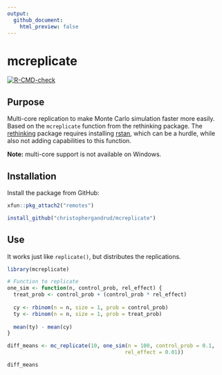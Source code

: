 ```yaml
---
output:
  github_document:
    html_preview: false
---
```


# mcreplicate

<!-- badges: start -->
[![R-CMD-check](https://github.com/christophergandrud/mcreplicate/workflows/R-CMD-check/badge.svg)](https://github.com/christophergandrud/mcreplicate/actions)
<!-- badges: end -->

## Purpose

Multi-core replication to make Monte Carlo simulation faster more easily.
Based on the `mcreplicate` function from the rethinking package. 
The [rethinking](https://github.com/rmcelreath/rethinking) package requires installing [rstan](https://cran.r-project.org/package=rstan), 
which can be a hurdle, while also not adding capabilities to this function.

**Note:** multi-core support is not available on Windows.

## Installation

Install the package from GitHub:

```r
xfun::pkg_attach2("remotes")

install_github("christophergandrud/mcreplicate")
```

## Use

It works just like `replicate()`, but distributes the replications.

```r
library(mcreplicate)

# Function to replicate
one_sim <- function(n, control_prob, rel_effect) {
  treat_prob <- control_prob + (control_prob * rel_effect)
    
  cy <- rbinom(n = n, size = 1, prob = control_prob)
  ty <- rbinom(n = n, size = 1, prob = treat_prob)
  
  mean(ty) - mean(cy)
}

diff_means <- mc_replicate(10, one_sim(n = 100, control_prob = 0.1, 
                                      rel_effect = 0.01))

diff_means
```
